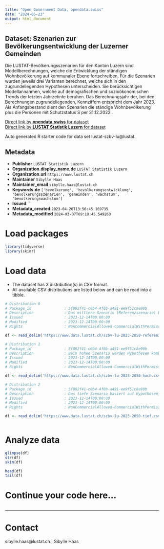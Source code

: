 ```yaml
---
title: "Open Government Data, opendata.swiss"
date: "2024-05-23"
output: html_document
---
```


## Dataset: Szenarien zur Bevölkerungsentwicklung der Luzerner Gemeinden

Die LUSTAT-Bevölkerungsszenarien für den Kanton Luzern sind Modellberechnungen, welche die Entwicklung der ständigen Wohnbevölkerung auf kommunaler Ebene fortschreiben. Für die Szenarien wurden jeweils drei Varianten berechnet, welche sich in den zugrundeliegenden Hypothesen unterscheiden. Sie berücksichtigen Modellannahmen, welche auf demografischen und sozioökonomischen Trends der letzten Jahrzehnte beruhen. Das Berechnungsjahr der, bei den Berechnungen zugrundeliegenden, Kennziffern entspricht dem Jahr 2023. Als Anfangsbestand dient den Szenarien die ständige Wohnbevölkerung plus die Personen mit Schutzstatus S per 31.12.2022 .

[Direct link by **opendata.swiss** for dataset](https://opendata.swiss/de/dataset/bevolkerungsszenarien-kanton-luzern)<br>
[Direct link by **LUSTAT Statistik Luzern** for dataset](https://www.lustat.ch/daten?unterbereich=298)

Auto generated R starter code for data set lustat-szbv-lu@lustat.

## Metadata

- **Publisher** `LUSTAT Statistik Luzern`
- **Organization.display_name.de** `LUSTAT Statistik Luzern`
- **Organization.url** `https://www.lustat.ch`
- **Maintainer** `Sibylle Haas`
- **Maintainer_email** `sibylle.haas@lustat.ch`
- **Keywords.de** `['bevolkerung', 'bevolkerungsentwicklung', 'bevolkerungsszenarien', 'gemeinden', 'wachstum', 'bevolkerungswachstum']`
- **Issued** ``
- **Metadata_created** `2023-04-20T13:56:45.169735`
- **Metadata_modified** `2024-03-07T09:18:45.549260`


# Load packages

```r

library(tidyverse)
library(skimr)

```

# Load data

-   The dataset has 3 distribution(s) in CSV format.
-   All available CSV distributions are listed below and can be read into a tibble.

```r

# Distribution 0
# Package_id               : 5f892f41-c0b4-4f0b-a491-ee9f51c8e90b
# Description              : Das mittlere Szenario (Referenzszenario) berücksichtigt Modellannahmen, welche die demografischen Entwicklungen der letzten Jahrzehnte fortschreiben. Es stellt dabei einen – aus gegenwärtiger Sicht – wahrscheinlichen Verlauf dar.
# Issued                   : 2023-12-14T00:00:00
# Modified                 : 2023-12-14T00:00:00
# Rights                   : NonCommercialAllowed-CommercialWithPermission-ReferenceRequired

df <- read_delim('https://www.data.lustat.ch/szbv-lu-2023-2050-referenz.csv')

# Distribution 1
# Package_id               : 5f892f41-c0b4-4f0b-a491-ee9f51c8e90b
# Description              : Beim hohen Szenario werden Hypothesen kombiniert, die das Bevölkerungs- und Wirtschaftswachstum begünstigen. 
# Issued                   : 2023-12-14T00:00:00
# Modified                 : 2023-12-14T00:00:00
# Rights                   : NonCommercialAllowed-CommercialWithPermission-ReferenceRequired

df <- read_delim('https://www.data.lustat.ch/szbv-lu-2023-2050-hoch.csv')

# Distribution 2
# Package_id               : 5f892f41-c0b4-4f0b-a491-ee9f51c8e90b
# Description              : Das tiefe Szenario basiert auf Hypothesen, welche das Bildungsniveau und das Wirtschaftswachstum weniger vorantreiben und somit das Bevölkerungswachstum im Vergleich zum Referenzszenario mindern.
# Issued                   : 2023-12-14T00:00:00
# Modified                 : 2023-12-14T00:00:00
# Rights                   : NonCommercialAllowed-CommercialWithPermission-ReferenceRequired

df <- read_delim('https://www.data.lustat.ch/szbv-lu-2023-2050-tief.csv')



```

# Analyze data

```r

glimpse(df)
str(df)
skim(df)

head(df)
tail(df)

```

# Continue your code here...

```r

```

------------------------------------------------------------------------

# Contact

sibylle.haas@lustat.ch | Sibylle Haas
